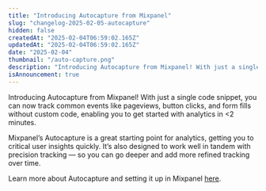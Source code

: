 ```yaml
---
title: "Introducing Autocapture from Mixpanel"
slug: "changelog-2025-02-05-autocapture"
hidden: false
createdAt: "2025-02-04T06:59:02.165Z"
updatedAt: "2025-02-04T06:59:02.165Z"
date: "2025-02-04"
thumbnail: "/auto-capture.png"
description: "Introducing Autocapture from Mixpanel! With just a single code snippet, you can now track common events without custom code, enabling you to get started with analytics in <2 minutes."
isAnnouncement: true
---
```


<ChangelogPostHeader
  date="2025-02-04"
  image="/auto-capture.png"
  title="Set up analytics in minutes with Autocapture"
/>

Introducing Autocapture from Mixpanel! With just a single code snippet, you can now track common events like pageviews, button clicks, and form fills without custom code, enabling you to get started with analytics in <2 minutes.

Mixpanel’s Autocapture is a great starting point for analytics, getting you to critical user insights quickly. It’s also designed to work well in tandem with precision tracking — so you can go deeper and add more refined tracking over time.

Learn more about Autocapture and setting it up in Mixpanel [here](https://docs.mixpanel.com/docs/tracking-methods/autocapture).
